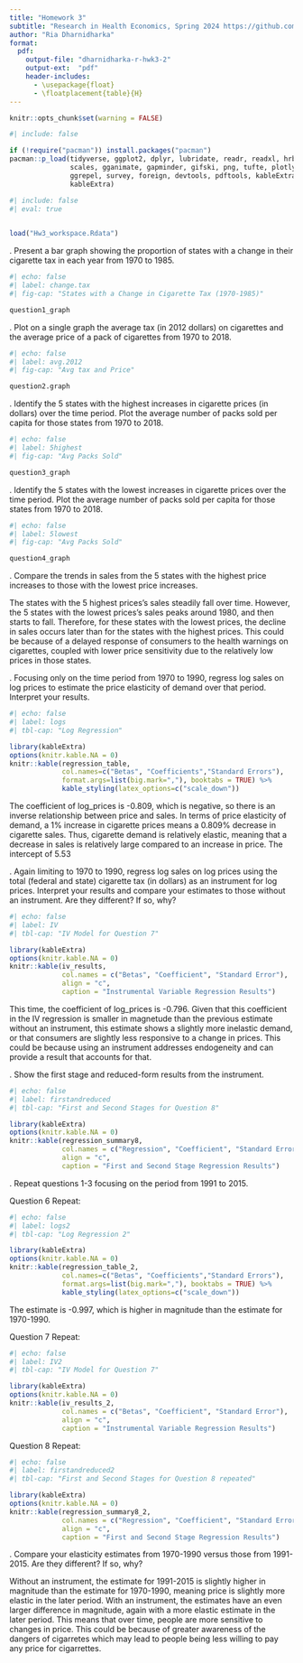 ```yaml
---
title: "Homework 3"
subtitle: "Research in Health Economics, Spring 2024 https://github.com/riadharnidharka/Econ470HW3"
author: "Ria Dharnidharka"
format:
  pdf:
    output-file: "dharnidharka-r-hwk3-2"
    output-ext:  "pdf"
    header-includes:
      - \usepackage{float}
      - \floatplacement{table}{H}
---
```

```r
knitr::opts_chunk$set(warning = FALSE)
```

```r
#| include: false

if (!require("pacman")) install.packages("pacman")
pacman::p_load(tidyverse, ggplot2, dplyr, lubridate, readr, readxl, hrbrthemes, fixest,
               scales, gganimate, gapminder, gifski, png, tufte, plotly, OECD,
               ggrepel, survey, foreign, devtools, pdftools, kableExtra, modelsummary,
               kableExtra)
```
```r
#| include: false
#| eval: true

 
load("Hw3_workspace.Rdata")
```
\newpage

\vspace{.2in}
\noindent 1. Present a bar graph showing the proportion of states with a change in their cigarette tax in each year from 1970 to 1985.

```r
#| echo: false
#| label: change.tax
#| fig-cap: "States with a Change in Cigarette Tax (1970-1985)"

question1_graph
```
\newpage

\vspace{.2in}
\noindent 2. Plot on a single graph the average tax (in 2012 dollars) on cigarettes and the average price of a pack of cigarettes from 1970 to 2018.
```r
#| echo: false
#| label: avg.2012
#| fig-cap: "Avg tax and Price"

question2.graph
```
\newpage

\vspace{.2in}
\noindent 3. Identify the 5 states with the highest increases in cigarette prices (in dollars) over the time period. Plot the average number of packs sold per capita for those states from 1970 to 2018.

```r
#| echo: false
#| label: 5highest
#| fig-cap: "Avg Packs Sold"

question3_graph
```
\newpage

\vspace{.2in}
\noindent 4. Identify the 5 states with the lowest increases in cigarette prices over the time period. Plot the average number of packs sold per capita for those states from 1970 to 2018.

```r
#| echo: false
#| label: 5lowest
#| fig-cap: "Avg Packs Sold"

question4_graph
```
\newpage

\vspace{.2in}
\noindent 5. Compare the trends in sales from the 5 states with the highest price increases to those with the lowest price increases.

The states with the 5 highest prices's sales steadily fall over time. However, the 5 states with the lowest prices's sales peaks around 1980, and then starts to fall. Therefore, for these states with the lowest prices, the decline in sales occurs later than for the states with the highest prices. This could be because of a delayed response of consumers to the health warnings on cigarettes, coupled with lower price sensitivity due to the relatively low prices in those states. 
\newpage

\vspace{.2in}
\noindent 6. Focusing only on the time period from 1970 to 1990, regress log sales on log prices to estimate the price elasticity of demand over that period. Interpret your results.

```r
#| echo: false
#| label: logs
#| tbl-cap: "Log Regression"

library(kableExtra)
options(knitr.kable.NA = 0)
knitr::kable(regression_table, 
             col.names=c("Betas", "Coefficients","Standard Errors"),
             format.args=list(big.mark=","), booktabs = TRUE) %>%
             kable_styling(latex_options=c("scale_down"))

```

The coefficient of log_prices is -0.809, which is negative, so there is an inverse relationship between price and sales. In terms of price elasticity of demand, a 1% increase in cigarette prices means a 0.809% decrease in cigarette sales. Thus, cigarette demand is relatively elastic, meaning that a decrease in sales is relatively large compared to an increase in price. The intercept of 5.53 

\newpage
\vspace{.2in}
\noindent 7. Again limiting to 1970 to 1990, regress log sales on log prices using the total (federal and state) cigarette tax (in dollars) as an instrument for log prices. Interpret your results and compare your estimates to those without an instrument. Are they different? If so, why?

```r
#| echo: false
#| label: IV
#| tbl-cap: "IV Model for Question 7"

library(kableExtra)
options(knitr.kable.NA = 0)
knitr::kable(iv_results, 
             col.names = c("Betas", "Coefficient", "Standard Error"),
             align = "c",
             caption = "Instrumental Variable Regression Results")
```
This time, the coefficient of log_prices is -0.796. Given that this coefficient in the IV regression is smaller in magnetude than the previous estimate without an instrument, this estimate shows a slightly more inelastic demand, or that consumers are slightly less responsive to a change in prices. This could be because using an instrument addresses endogeneity and can provide a result that accounts for that. 

\newpage
\vspace{.2in}
\noindent 8. Show the first stage and reduced-form results from the instrument.

```r
#| echo: false
#| label: firstandreduced
#| tbl-cap: "First and Second Stages for Question 8"

library(kableExtra)
options(knitr.kable.NA = 0)
knitr::kable(regression_summary8, 
             col.names = c("Regression", "Coefficient", "Standard Error"),
             align = "c",
             caption = "First and Second Stage Regression Results")

```


\newpage
\noindent 9. Repeat questions 1-3 focusing on the period from 1991 to 2015.

Question 6 Repeat:

```r
#| echo: false
#| label: logs2
#| tbl-cap: "Log Regression 2"

library(kableExtra)
options(knitr.kable.NA = 0)
knitr::kable(regression_table_2, 
             col.names=c("Betas", "Coefficients","Standard Errors"),
             format.args=list(big.mark=","), booktabs = TRUE) %>%
             kable_styling(latex_options=c("scale_down"))

```

The estimate is -0.997, which is higher in magnitude than the estimate for 1970-1990. 

Question 7 Repeat:

```r
#| echo: false
#| label: IV2
#| tbl-cap: "IV Model for Question 7"

library(kableExtra)
options(knitr.kable.NA = 0)
knitr::kable(iv_results_2, 
             col.names = c("Betas", "Coefficient", "Standard Error"),
             align = "c",
             caption = "Instrumental Variable Regression Results")
``` 


Question 8 Repeat:
```r
#| echo: false
#| label: firstandreduced2
#| tbl-cap: "First and Second Stages for Question 8 repeated"

library(kableExtra)
options(knitr.kable.NA = 0)
knitr::kable(regression_summary8_2, 
             col.names = c("Regression", "Coefficient", "Standard Error"),
             align = "c",
             caption = "First and Second Stage Regression Results")

```

\newpage
\vspace{.2in}
\noindent 10. Compare your elasticity estimates from 1970-1990 versus those from 1991-2015. Are they different? If so, why?

Without an instrument, the estimate for 1991-2015 is slightly higher in magnitude than the estimate for 1970-1990, meaning price is slightly more elastic in the later period. With an instrument, the estimates have an even larger difference in magnitude, again with a more elastic estimate in the later period. This means that over time, people are more sensitive to changes in price. This could be because of greater awareness of the dangers of cigarretes which may lead to people being less willing to pay any price for cigarrettes. 